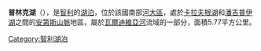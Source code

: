'''普林克湖'''（{{lang-es|Lago Pullinque}}），是[[智利|智利]]的[[湖泊|湖泊]]，位於該國南部[[河大區|河大區]]，處於[[卡拉夫根湖|卡拉夫根湖]]和[[潘吉普伊湖|潘吉普伊湖]]之間的[[安第斯山脈|安第斯山脈]]地區，屬於[[瓦爾迪維亞河|瓦爾迪維亞河]]流域的一部分，面積5.77平方公里。

{{Chile-geo-stub}}
[[Category:智利湖泊|Category:智利湖泊]]